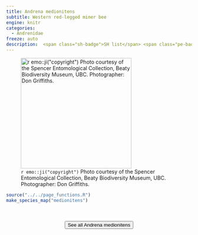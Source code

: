 ```yaml
---
title: Andrena medionitens
subtitle: Western red-legged miner bee
engine: knitr
categories:
  - Andrenidae
freeze: auto
description:  <span class="sh-badge">SH list</span> <span class="pe-badge">PM Evidence</span>
---
```

![`r emo::ji("copyright")` Photo courtesy of the Spencer Entomological Collection, Beaty Biodiversity Museum, UBC. Photographer: Don Griffiths.](https://www.zoology.ubc.ca/entomology/main/Hymenoptera/Andrenidae/Andrena%20medionitens%20female%20(3lateral)%20%20SEM-UBC%20HYM-14755.jpg){height=300}





```r
source("../../page_functions.R")
make_species_map("medionitens")
```
<br><br>
<center>


<a href="https://www.zoology.ubc.ca/entomology/main/Hymenoptera/Andrenidae/Andrena%20medionitens.php"><button type="button" class="btn btn-secondary">See all Andrena medionitens <i class="fa-solid fa-arrow-up-right-from-square"></i> </button></a>
</center>
